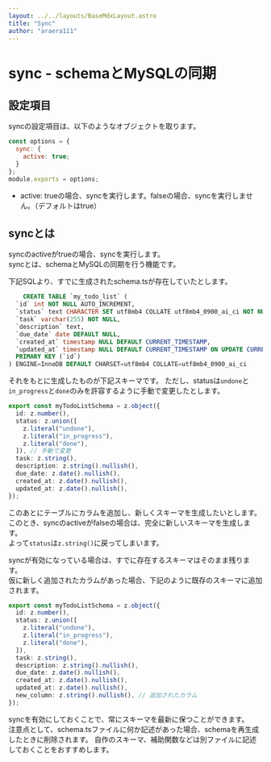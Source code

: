 ```yaml
---
layout: ../../layouts/BaseMdxLayout.astro
title: "Sync"
author: "araera111"
---
```


# sync - schemaとMySQLの同期

## 設定項目

syncの設定項目は、以下のようなオブジェクトを取ります。

```js
const options = {
  sync: {
    active: true;
  }
};
module.exports = options;
```

- active: trueの場合、syncを実行します。falseの場合、syncを実行しません。（デフォルトはtrue）

## syncとは

syncのactiveがtrueの場合、syncを実行します。  
syncとは、schemaとMySQLの同期を行う機能です。

下記SQLより、すでに生成されたschema.tsが存在していたとします。

```sql
	CREATE TABLE `my_todo_list` (
  `id` int NOT NULL AUTO_INCREMENT,
  `status` text CHARACTER SET utf8mb4 COLLATE utf8mb4_0900_ai_ci NOT NULL,
  `task` varchar(255) NOT NULL,
  `description` text,
  `due_date` date DEFAULT NULL,
  `created_at` timestamp NULL DEFAULT CURRENT_TIMESTAMP,
  `updated_at` timestamp NULL DEFAULT CURRENT_TIMESTAMP ON UPDATE CURRENT_TIMESTAMP,
  PRIMARY KEY (`id`)
) ENGINE=InnoDB DEFAULT CHARSET=utf8mb4 COLLATE=utf8mb4_0900_ai_ci
```

それをもとに生成したものが下記スキーマです。
ただし、statusは`undone`と`in_progress`と`done`のみを許容するように手動で変更したとします。

```ts
export const myTodoListSchema = z.object({
  id: z.number(),
  status: z.union([
    z.literal("undone"),
    z.literal("in_progress"),
    z.literal("done"),
  ]), // 手動で変更
  task: z.string(),
  description: z.string().nullish(),
  due_date: z.date().nullish(),
  created_at: z.date().nullish(),
  updated_at: z.date().nullish(),
});
```

このあとにテーブルにカラムを追加し、新しくスキーマを生成したいとします。  
このとき、syncのactiveがfalseの場合は、完全に新しいスキーマを生成します。  
よって`status`は`z.string()`に戻ってしまいます。

syncが有効になっている場合は、すでに存在するスキーマはそのまま残ります。  
仮に新しく追加されたカラムがあった場合、下記のように既存のスキーマに追加されます。

```ts
export const myTodoListSchema = z.object({
  id: z.number(),
  status: z.union([
    z.literal("undone"),
    z.literal("in_progress"),
    z.literal("done"),
  ]),
  task: z.string(),
  description: z.string().nullish(),
  due_date: z.date().nullish(),
  created_at: z.date().nullish(),
  updated_at: z.date().nullish(),
  new_column: z.string().nullish(), // 追加されたカラム
});
```

syncを有効にしておくことで、常にスキーマを最新に保つことができます。  
注意点として、schema.tsファイルに何か記述があった場合、schemaを再生成したときに削除されます。
自作のスキーマ、補助関数などは別ファイルに記述しておくことをおすすめします。

